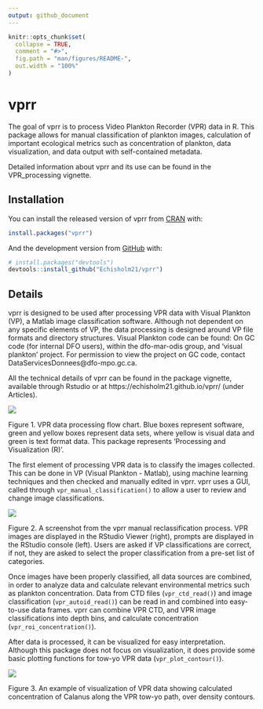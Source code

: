 ```yaml
---
output: github_document
---
```


<!-- README.md is generated from README.Rmd. Please edit that file -->

```r
knitr::opts_chunk$set(
  collapse = TRUE,
  comment = "#>",
  fig.path = "man/figures/README-",
  out.width = "100%"
)
```

# vprr

<!-- badges: start -->
<!-- badges: end -->

The goal of vprr is to process Video Plankton Recorder (VPR) data in R. This package allows for manual classification of plankton images, calculation of important ecological metrics such as concentration of plankton, data visualization, and data output with self-contained metadata. 

Detailed information about vprr and its use can be found in the VPR_processing vignette. 


## Installation

You can install the released version of vprr from [CRAN](https://CRAN.R-project.org) with:

``` r
install.packages("vprr")
```

And the development version from [GitHub](https://github.com/) with:

``` r
# install.packages("devtools")
devtools::install_github("Echisholm21/vprr")
```
## Details

vprr is designed to be used after processing VPR data with Visual Plankton (VP), a Matlab image classification software. Although not dependent on any specific elements of VP, the data processing is designed around VP file formats and directory structures. Visual Plankton code can be found: On GC code (for internal DFO users), within the dfo-mar-odis group, and 'visual plankton' project. For permission to view the project on GC code, contact DataServicesDonnees@dfo-mpo.gc.ca. 

All the technical details of vprr can be found in the package vignette, available through Rstudio or at https://echisholm21.github.io/vprr/ (under Articles).

![ ](vignettes/vp_flowchart.png)

Figure 1. VPR data processing flow chart. Blue boxes represent software, green and yellow boxes represent data sets, where yellow is visual data and green is text format data. This package represents 'Processing and Visualization (R)'.


The first element of processing VPR data is to classify the images collected. This can be done in VP (Visual Plankton - Matlab), using machine learning techniques and then checked and manually edited in vprr. vprr uses a GUI, called through `vpr_manual_classification()` to allow a user to review and change image classifications.

![ ](vignettes/clf_check_3.png)

Figure 2. A screenshot from the vprr manual reclassification process. VPR images are displayed in the RStudio Viewer (right), prompts are displayed in the RStudio console (left). Users are asked if VP classifications are correct, if not, they are asked to select the proper classification from a pre-set list of categories.


Once images have been properly classified, all data sources are combined, in order to analyze data and calculate relevant environmental metrics such as plankton concentration. Data from CTD files (`vpr_ctd_read()`) and image classification (`vpr_autoid_read()`) can be read in and combined into easy-to-use data frames. vprr can combine VPR CTD, and VPR image classifications into depth bins, and calculate concentration (`vpr_roi_concentration()`). 

After data is processed, it can be visualized for easy interpretation. Although this package does not focus on visualization, it does provide some basic plotting functions for tow-yo VPR data (`vpr_plot_contour()`).


![](vignettes/conPlot_cal_dens.png)

Figure 3. An example of visualization of VPR data showing calculated concentration of Calanus along the VPR tow-yo path, over density contours.

